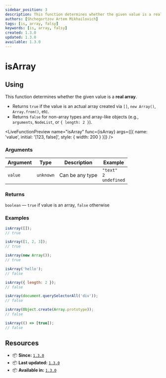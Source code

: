 ```yaml
---
sidebar_position: 3
description: This function determines whether the given value is a real array.
authors: [Shchegortzov Artem Mikhailovich]
tags: [is, array, falsy]
keywords: [is, array, falsy]
created: 1.3.0
updated: 1.3.0
available: 1.3.0
---
```



# isArray

## Using

This function determines whether the given value is a **real array**.

- Returns `true` if the value is an actual array created via `[]`, `new Array()`, `Array.from()`, etc.
- Returns `false` for non-array types and array-like objects (e.g., `arguments`, `NodeList`, or `{ length: 2 }`).

<LiveFunctionPreview
  name="isArray"
  func={isArray}
  args={[{ name: 'value', initial: '[123, false]', style: { width: 200 } }]}
/>

### Arguments

| Argument | Type      | Description     | Example                                |
| -------- | --------- | --------------- | -------------------------------------- |
| `value`  | `unknown` | Can be any type | `"text"` <br /> `2` <br /> `undefined` |

### Returns

`boolean` — `true` if value is an array, `false` otherwise

### Examples

```js
isArray([]);
// true

isArray([1, 2, 3]);
// true

isArray(new Array());
// true

isArray('hello');
// false

isArray({ length: 2 });
// false

isArray(document.querySelectorAll('div'));
// false

isArray(Object.create(Array.prototype));
// false

isArray(() => [true]);
// false
```

## Resources

- 📦 **Since:** [`1.3.0`](https://www.npmjs.com/package/shegit/v/1.3.0)
- 📦 **Last updated:** [`1.3.0`](https://www.npmjs.com/package/shegit/v/1.3.0)
- 📦 **Available in:** [`1.3.0`](https://www.npmjs.com/package/shegit/v/1.3.0)

<div style={{ display: 'flex', gap: 20 }}>
  <GitHubResourceButton link="https://github.com/or-temka/shegit/tree/main/src/functions/util/isArray" />
</div>

